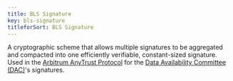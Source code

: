 ```yaml
---
title: BLS Signature
key: bls-signature
titleforSort: BLS Signature
---
```


A cryptographic scheme that allows multiple signatures to be aggregated and compacted into one efficiently verifiable, constant-sized signature. Used in the
[Arbitrum AnyTrust Protocol](/intro/glossary#arbitrum-anytrust-protocol) for the
[Data Availability Committee (DAC)](/intro/glossary#data-availability-committee-dac)'s signatures.
